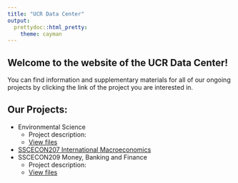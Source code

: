 ```yaml
---
title: "UCR Data Center"
output: 
  prettydoc::html_pretty:
    theme: cayman
---
```


## Welcome to the website of the UCR Data Center!

You can find information and supplementary materials for all of our ongoing projects by clicking the link of the project you are interested in.

## Our Projects:
* Environmental Science
  + Project description: 
  + [View files](https://github.com/ucrdatacenter/projects/tree/main/Environmental%20Science)
* [SSCECON207 International Macroeconomics](https://ucrdatacenter.github.io/SSCECON209)
* SSCECON209 Money, Banking and Finance
  + Project description:
  + [View files](https://github.com/ucrdatacenter/projects)